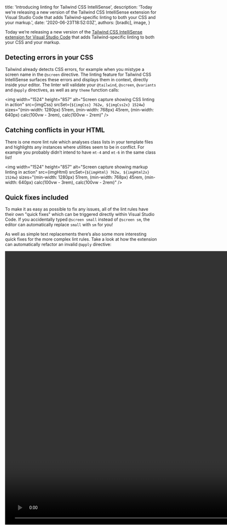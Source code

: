 
  title: 'Introducing linting for Tailwind CSS IntelliSense',
  description:
    'Today we’re releasing a new version of the Tailwind CSS IntelliSense extension for Visual Studio Code that adds Tailwind-specific linting to both your CSS and your markup.',
  date: '2020-06-23T18:52:03Z',
  authors: [bradlc],
  image,
}

Today we’re releasing a new version of the [Tailwind CSS IntelliSense extension for Visual Studio Code](https://marketplace.visualstudio.com/items?itemName=bradlc.vscode-tailwindcss) that adds Tailwind-specific linting to both your CSS and your markup.

<!--more-->

## Detecting errors in your CSS

Tailwind already detects CSS errors, for example when you mistype a screen name in the `@screen` directive. The linting feature for Tailwind CSS IntelliSense surfaces these errors and displays them in context, directly inside your editor. The linter will validate your `@tailwind`, `@screen`, `@variants` and `@apply` directives, as well as any `theme` function calls:

<img
  width="1524"
  height="857"
  alt="Screen capture showing CSS linting in action"
  src={imgCss}
  srcSet={`${imgCss} 762w, ${imgCss2x} 1524w`}
  sizes="(min-width: 1280px) 51rem, (min-width: 768px) 45rem, (min-width: 640px) calc(100vw - 3rem), calc(100vw - 2rem)"
/>

## Catching conflicts in your HTML

There is one more lint rule which analyses class lists in your template files and highlights any instances where utilities seem to be in conflict. For example you probably didn’t intend to have `mt-4` and `mt-6` in the same class list!

<img
  width="1524"
  height="857"
  alt="Screen capture showing markup linting in action"
  src={imgHtml}
  srcSet={`${imgHtml} 762w, ${imgHtml2x} 1524w`}
  sizes="(min-width: 1280px) 51rem, (min-width: 768px) 45rem, (min-width: 640px) calc(100vw - 3rem), calc(100vw - 2rem)"
/>

## Quick fixes included

To make it as easy as possible to fix any issues, all of the lint rules have their own "quick fixes" which can be triggered directly within Visual Studio Code. If you accidentally typed `@screen small` instead of `@screen sm`, the editor can automatically replace `small` with `sm` for you!

As well as simple text replacements there’s also some more interesting quick fixes for the more complex lint rules. Take a look at how the extension can automatically refactor an invalid `@apply` directive:

<video src={applyQuickFixVideo} width="1600" height="900" controls />

## Configuration

We think you’ll love the new lint feature, but if you don’t, or you just want to tweak some behavior, we’ve got you covered. You can decide how each rule violation is treated: is it an `error`, or just a `warning`, or do you want to `ignore` the rule altogether? If you really want to you can disable linting entirely using the new `tailwindCSS.validate` setting.

Check out the [extension readme](https://github.com/tailwindcss/intellisense#tailwindcssvalidate) for more details about configuring the lint rules to suit your workflow.

## Conclusion

Linting is available now in `v0.4.0` of Tailwind CSS IntelliSense! If you already have the extension you may need to reload Visual Studio Code to get the update, and if you don’t you can install it via the [extension marketplace](https://marketplace.visualstudio.com/items?itemName=bradlc.vscode-tailwindcss).

This is the very first iteration of this feature, and we’d love to hear your feedback! Do you have an idea for a new lint rule? Let us know!

Want to talk about this post? <a href="https://github.com/tailwindcss/tailwindcss/discussions/1956">Discuss this on GitHub →</a>
